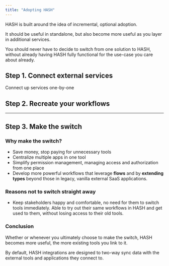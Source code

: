 ```yaml
---
title: "Adopting HASH"
---
```


HASH is built around the idea of incremental, optional adoption.

It should be useful in standalone, but also become more useful as you layer in additional services.

You should never have to decide to switch from one solution to HASH, without already having HASH fully functional for the use-case you care about already.

## Step 1. Connect external services

Connect up services one-by-one

## Step 2. Recreate your workflows

---

## Step 3. Make the switch

### Why make the switch?

- Save money, stop paying for unnecessary tools
- Centralize multiple apps in one tool
- Simplify permission management, managing access and authorization from one place
- Develop more powerful workflows that leverage **flows** and by **extending types** beyond those in legacy, vanilla external SaaS applications.

### Reasons not to switch straight away

- Keep stakeholders happy and comfortable, no need for them to switch tools immediately. Able to try out their same workflows in HASH and get used to them, without losing access to their old tools.

### Conclusion

Whether or whenever you ultimately choose to make the switch, HASH becomes more useful, the more existing tools you link to it.

By default, HASH integrations are designed to two-way sync data with the external tools and applications they connect to.
